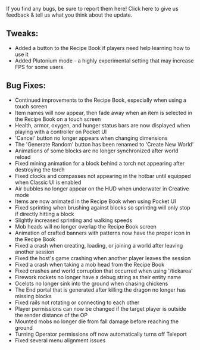 If you find any bugs, be sure to report them here! Click here to give us feedback & tell us what you think about the update.  
  

## **Tweaks:**

-   Added a button to the Recipe Book if players need help learning how to use it
-   Added Plutonium mode - a highly experimental setting that may increase FPS for some users

  
## **Bug Fixes:**

-   Continued improvements to the Recipe Book, especially when using a touch screen
-   Item names will now appear, then fade away when an item is selected in the Recipe Book on a touch screen
-   Health, armor, oxygen, and hunger status bars are now displayed when playing with a controller on Pocket UI
-   'Cancel' button no longer appears when changing dimensions
-   The 'Generate Random' button has been renamed to 'Create New World'
-   Animations of some blocks are no longer synchronized after world reload
-   Fixed mining animation for a block behind a torch not appearing after destroying the torch
-   Fixed clocks and compasses not appearing in the hotbar until equipped when Classic UI is enabled
-   Air bubbles no longer appear on the HUD when underwater in Creative mode
-   Items are now animated in the Recipe Book when using Pocket UI
-   Fixed sprinting when brushing against blocks so sprinting will only stop if directly hitting a block
-   Slightly increased sprinting and walking speeds
-   Mob heads will no longer overlap the Recipe Book screen
-   Animation of crafted banners with patterns now have the proper icon in the Recipe Book
-   Fixed a crash when creating, loading, or joining a world after leaving another session
-   Fixed the host's game crashing when another player leaves the session
-   Fixed a crash when taking a mob head from the Recipe Book
-   Fixed crashes and world corruption that occurred when using '/tickarea'
-   Firework rockets no longer have a debug string as their entity name
-   Ocelots no longer sink into the ground when chasing chickens
-   The End portal that is generated after killing the dragon no longer has missing blocks
-   Fixed rails not rotating or connecting to each other
-   Player permissions can now be changed if the target player is outside the render distance of the OP
-   Mounted mobs no longer die from fall damage before reaching the ground
-   Turning Operator permissions off now automatically turns off Teleport
-   Fixed several menu alignment issues